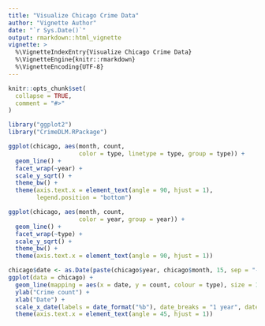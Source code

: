 ```yaml
---
title: "Visualize Chicago Crime Data"
author: "Vignette Author"
date: "`r Sys.Date()`"
output: rmarkdown::html_vignette
vignette: >
  %\VignetteIndexEntry{Visualize Chicago Crime Data}
  %\VignetteEngine{knitr::rmarkdown}
  %\VignetteEncoding{UTF-8}
---
```


```r
knitr::opts_chunk$set(
  collapse = TRUE,
  comment = "#>"
)
```

```r
library("ggplot2")
library("CrimeDLM.RPackage")
```

```r
ggplot(chicago, aes(month, count, 
                    color = type, linetype = type, group = type)) + 
  geom_line() + 
  facet_wrap(~year) + 
  scale_y_sqrt() +
  theme_bw() +
  theme(axis.text.x = element_text(angle = 90, hjust = 1),
        legend.position = "bottom")
```

```r
ggplot(chicago, aes(month, count, 
                    color = year, group = year)) + 
  geom_line() + 
  facet_wrap(~type) + 
  scale_y_sqrt() +
  theme_bw() +
  theme(axis.text.x = element_text(angle = 90, hjust = 1))
```

```r
chicago$date <- as.Date(paste(chicago$year, chicago$month, 15, sep = "-"), format = "%Y-%b-%d")
ggplot(data = chicago) +
  geom_line(mapping = aes(x = date, y = count, colour = type), size = 1.3) +
  ylab("Crime count") +
  xlab("Date") +
  scale_x_date(labels = date_format("%b"), date_breaks = "1 year", date_labels = "%b-%Y") +
  theme(axis.text.x = element_text(angle = 45, hjust = 1))
```
